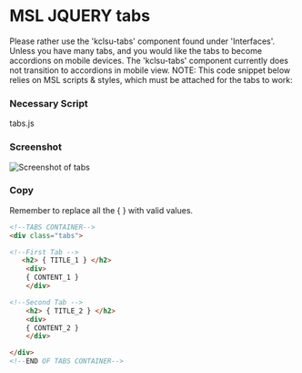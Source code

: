 
<Meta
  title="Dependents/Jquery Tabs"
/>

# MSL JQUERY tabs
Please rather use the 'kclsu-tabs' component found under 'Interfaces'. Unless you have many tabs, and you would like the tabs to become accordions on mobile devices. 
The 'kclsu-tabs' component currently does not transition to accordions in mobile view.
NOTE: This code snippet below relies on MSL scripts & styles, which must be attached for the tabs to work:


### Necessary Script
tabs.js

### Screenshot
![Screenshot of tabs](https://res.cloudinary.com/kclsu-media/image/upload/v1/temporary/Screenshot_2021-09-15_at_11.31.06_slncum)

### Copy 
Remember to replace all the { } with valid values.

```html
<!--TABS CONTAINER-->
<div class="tabs">

<!--First Tab -->
   <h2> {​ TITLE_1 }​ </h2>
    <div>
    {​ CONTENT_1 }​ 
    </div>

<!--Second Tab -->
    <h2> {​ TITLE_2 }​ </h2>
    <div>
    {​ CONTENT_2 }​ 
    </div>

</div>
<!--END OF TABS CONTAINER-->
```

